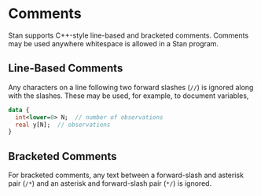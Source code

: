 # Comments

Stan supports C++-style line-based and bracketed comments.  Comments
may be used anywhere whitespace is allowed in a Stan program.

## Line-Based Comments 

Any characters on a line following two forward slashes (`//`) is
ignored along with the slashes.  These may be used, for example, to
document variables,

```stan
data {
  int<lower=0> N;  // number of observations
  real y[N];  // observations
}
```

## Bracketed Comments 

For bracketed comments, any text between a forward-slash and asterisk
pair (`/*`) and an asterisk and forward-slash pair (`*/`) is
ignored.


